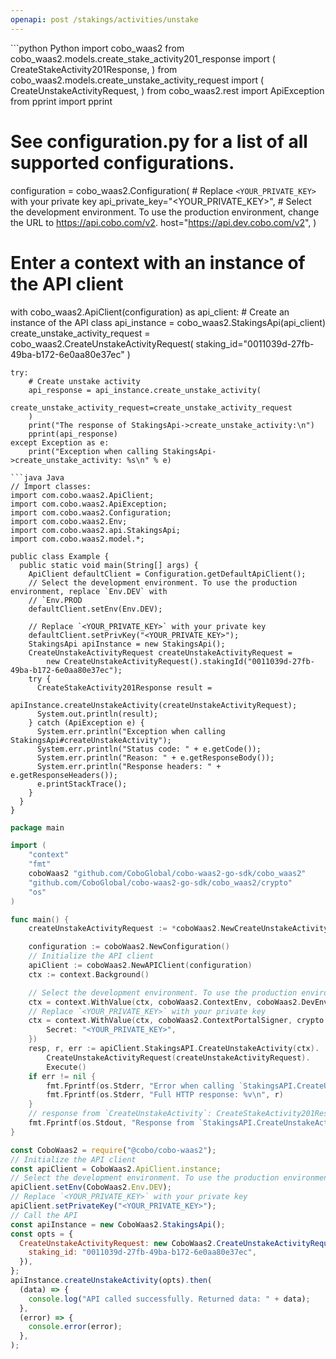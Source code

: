 ```yaml
---
openapi: post /stakings/activities/unstake
---
```


<RequestExample>
```python Python
import cobo_waas2
from cobo_waas2.models.create_stake_activity201_response import (
    CreateStakeActivity201Response,
)
from cobo_waas2.models.create_unstake_activity_request import (
    CreateUnstakeActivityRequest,
)
from cobo_waas2.rest import ApiException
from pprint import pprint

# See configuration.py for a list of all supported configurations.
configuration = cobo_waas2.Configuration(
    # Replace `<YOUR_PRIVATE_KEY>` with your private key
    api_private_key="<YOUR_PRIVATE_KEY>",
    # Select the development environment. To use the production environment, change the URL to https://api.cobo.com/v2.
    host="https://api.dev.cobo.com/v2",
)
# Enter a context with an instance of the API client
with cobo_waas2.ApiClient(configuration) as api_client:
    # Create an instance of the API class
    api_instance = cobo_waas2.StakingsApi(api_client)
    create_unstake_activity_request = cobo_waas2.CreateUnstakeActivityRequest(
        staking_id="0011039d-27fb-49ba-b172-6e0aa80e37ec"
    )

    try:
        # Create unstake activity
        api_response = api_instance.create_unstake_activity(
            create_unstake_activity_request=create_unstake_activity_request
        )
        print("The response of StakingsApi->create_unstake_activity:\n")
        pprint(api_response)
    except Exception as e:
        print("Exception when calling StakingsApi->create_unstake_activity: %s\n" % e)

```
```java Java
// Import classes:
import com.cobo.waas2.ApiClient;
import com.cobo.waas2.ApiException;
import com.cobo.waas2.Configuration;
import com.cobo.waas2.Env;
import com.cobo.waas2.api.StakingsApi;
import com.cobo.waas2.model.*;

public class Example {
  public static void main(String[] args) {
    ApiClient defaultClient = Configuration.getDefaultApiClient();
    // Select the development environment. To use the production environment, replace `Env.DEV` with
    // `Env.PROD
    defaultClient.setEnv(Env.DEV);

    // Replace `<YOUR_PRIVATE_KEY>` with your private key
    defaultClient.setPrivKey("<YOUR_PRIVATE_KEY>");
    StakingsApi apiInstance = new StakingsApi();
    CreateUnstakeActivityRequest createUnstakeActivityRequest =
        new CreateUnstakeActivityRequest().stakingId("0011039d-27fb-49ba-b172-6e0aa80e37ec");
    try {
      CreateStakeActivity201Response result =
          apiInstance.createUnstakeActivity(createUnstakeActivityRequest);
      System.out.println(result);
    } catch (ApiException e) {
      System.err.println("Exception when calling StakingsApi#createUnstakeActivity");
      System.err.println("Status code: " + e.getCode());
      System.err.println("Reason: " + e.getResponseBody());
      System.err.println("Response headers: " + e.getResponseHeaders());
      e.printStackTrace();
    }
  }
}

```
```go Go
package main

import (
	"context"
	"fmt"
	coboWaas2 "github.com/CoboGlobal/cobo-waas2-go-sdk/cobo_waas2"
	"github.com/CoboGlobal/cobo-waas2-go-sdk/cobo_waas2/crypto"
	"os"
)

func main() {
	createUnstakeActivityRequest := *coboWaas2.NewCreateUnstakeActivityRequest("0011039d-27fb-49ba-b172-6e0aa80e37ec")

	configuration := coboWaas2.NewConfiguration()
	// Initialize the API client
	apiClient := coboWaas2.NewAPIClient(configuration)
	ctx := context.Background()

	// Select the development environment. To use the production environment, replace coboWaas2.DevEnv with coboWaas2.ProdEnv
	ctx = context.WithValue(ctx, coboWaas2.ContextEnv, coboWaas2.DevEnv)
	// Replace `<YOUR_PRIVATE_KEY>` with your private key
	ctx = context.WithValue(ctx, coboWaas2.ContextPortalSigner, crypto.Ed25519Signer{
		Secret: "<YOUR_PRIVATE_KEY>",
	})
	resp, r, err := apiClient.StakingsAPI.CreateUnstakeActivity(ctx).
		CreateUnstakeActivityRequest(createUnstakeActivityRequest).
		Execute()
	if err != nil {
		fmt.Fprintf(os.Stderr, "Error when calling `StakingsAPI.CreateUnstakeActivity``: %v\n", err)
		fmt.Fprintf(os.Stderr, "Full HTTP response: %v\n", r)
	}
	// response from `CreateUnstakeActivity`: CreateStakeActivity201Response
	fmt.Fprintf(os.Stdout, "Response from `StakingsAPI.CreateUnstakeActivity`: %v\n", resp)
}

```
```javascript JavaScript
const CoboWaas2 = require("@cobo/cobo-waas2");
// Initialize the API client
const apiClient = CoboWaas2.ApiClient.instance;
// Select the development environment. To use the production environment, replace `Env.DEV` with `Env.PROD`
apiClient.setEnv(CoboWaas2.Env.DEV);
// Replace `<YOUR_PRIVATE_KEY>` with your private key
apiClient.setPrivateKey("<YOUR_PRIVATE_KEY>");
// Call the API
const apiInstance = new CoboWaas2.StakingsApi();
const opts = {
  CreateUnstakeActivityRequest: new CoboWaas2.CreateUnstakeActivityRequest({
    staking_id: "0011039d-27fb-49ba-b172-6e0aa80e37ec",
  }),
};
apiInstance.createUnstakeActivity(opts).then(
  (data) => {
    console.log("API called successfully. Returned data: " + data);
  },
  (error) => {
    console.error(error);
  },
);

```
</RequestExample>